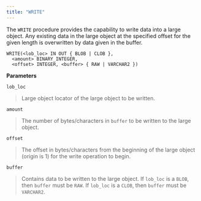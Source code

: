 ```yaml
---
title: "WRITE"
---
```


The `WRITE` procedure provides the capability to write data into a large object. Any existing data in the large object at the specified offset for the given length is overwritten by data given in the buffer.

```
WRITE(<lob_loc> IN OUT { BLOB | CLOB },
  <amount> BINARY_INTEGER,
  <offset> INTEGER, <buffer> { RAW | VARCHAR2 })
```

**Parameters**

`lob_loc`

> Large object locator of the large object to be written.

`amount`

> The number of bytes/characters in `buffer` to be written to the large object.

`offset`

> The offset in bytes/characters from the beginning of the large object (origin is 1) for the write operation to begin.

`buffer`

> Contains data to be written to the large object. If `lob_loc` is a `BLOB`, then `buffer` must be `RAW`. If `lob_loc` is a `CLOB`, then `buffer` must be `VARCHAR2`.
